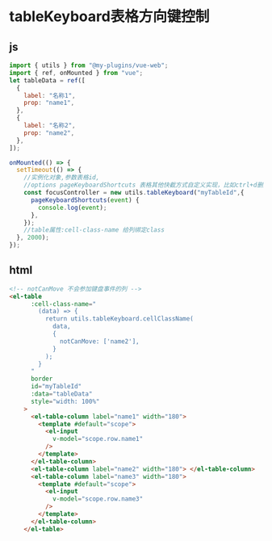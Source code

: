 
# tableKeyboard表格方向键控制

## js
```javascript
import { utils } from "@my-plugins/vue-web";
import { ref, onMounted } from "vue";
let tableData = ref([
  {
    label: "名称1",
    prop: "name1",
  },
  {
    label: "名称2",
    prop: "name2",
  },
]);

onMounted(() => {
  setTimeout(() => {
    //实例化对象,参数表格id,
    //options pageKeyboardShortcuts 表格其他快截方式自定义实现，比如ctrl+d删除当前行
    const focusController = new utils.tableKeyboard("myTableId",{
      pageKeyboardShortcuts(event) {
        console.log(event);
      },
    });
    //table属性:cell-class-name 给列绑定class
  }, 2000);
});
```

## html
```html
<!-- notCanMove 不会参加键盘事件的列 -->
<el-table
      :cell-class-name="
        (data) => {
          return utils.tableKeyboard.cellClassName(
            data,
            {
              notCanMove: ['name2'],
            }
          );
        }
      "
      border
      id="myTableId"
      :data="tableData"
      style="width: 100%"
    >
      <el-table-column label="name1" width="180">
        <template #default="scope">
          <el-input
            v-model="scope.row.name1"
          />
        </template>
      </el-table-column>
      <el-table-column label="name2" width="180"> </el-table-column>
      <el-table-column label="name3" width="180">
        <template #default="scope">
          <el-input
            v-model="scope.row.name3"
          />
        </template>
      </el-table-column>
    </el-table>
```

